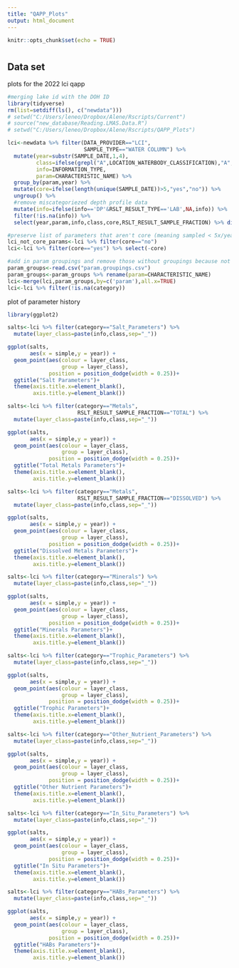 ```yaml
---
title: "QAPP_Plots"
output: html_document
---
```


```r
knitr::opts_chunk$set(echo = TRUE)
```

#  {.tabset}

## Data set

plots for the 2022 lci qapp

```r
#merging lake id with the DOH ID
library(tidyverse)
rm(list=setdiff(ls(), c("newdata")))
# setwd("C:/Users/leneo/Dropbox/Alene/Rscripts/Current")
# source("new_database/Reading.LMAS.Data.R")
# setwd("C:/Users/leneo/Dropbox/Alene/Rscripts/QAPP_Plots")

lci<-newdata %>% filter(DATA_PROVIDER=="LCI",
                        SAMPLE_TYPE=="WATER COLUMN") %>% 
  mutate(year=substr(SAMPLE_DATE,1,4),
         class=ifelse(grepl("A",LOCATION_WATERBODY_CLASSIFICATION),"A","B"),
         info=INFORMATION_TYPE,
         param=CHARACTERISTIC_NAME) %>% 
  group_by(param,year) %>% 
  mutate(core=ifelse(length(unique(SAMPLE_DATE))>5,"yes","no")) %>% 
  ungroup() %>% 
  #remove miscategoriezed depth profile data
  mutate(info=ifelse(info=='DP'&RSLT_RESULT_TYPE=='LAB',NA,info)) %>% 
  filter(!is.na(info)) %>% 
  select(year,param,info,class,core,RSLT_RESULT_SAMPLE_FRACTION) %>% distinct() %>% arrange(year,param)

#preserve list of parameters that aren't core (meaning sampled < 5x/year)
lci_not_core_params<-lci %>% filter(core=="no")
lci<-lci %>% filter(core=="yes") %>% select(-core)

#add in param groupings and remove those without groupings because not important
param_groups<-read.csv("param.groupings.csv")
param_groups<-param_groups %>% rename(param=CHARACTERISTIC_NAME)
lci<-merge(lci,param_groups,by=c('param'),all.x=TRUE)
lci<-lci %>% filter(!is.na(category))


```

plot of parameter history

```r
library(ggplot2)

salts<-lci %>% filter(category=="Salt_Parameters") %>% 
  mutate(layer_class=paste(info,class,sep="_"))

ggplot(salts,
       aes(x = simple,y = year)) + 
  geom_point(aes(colour = layer_class,
                 group = layer_class),
             position = position_dodge(width = 0.25))+
  ggtitle("Salt Parameters")+
  theme(axis.title.x=element_blank(),
        axis.title.y=element_blank())


```

```r
salts<-lci %>% filter(category=="Metals",
                      RSLT_RESULT_SAMPLE_FRACTION=="TOTAL") %>% 
  mutate(layer_class=paste(info,class,sep="_"))

ggplot(salts,
       aes(x = simple,y = year)) + 
  geom_point(aes(colour = layer_class,
                 group = layer_class),
             position = position_dodge(width = 0.25))+
  ggtitle("Total Metals Parameters")+
  theme(axis.title.x=element_blank(),
        axis.title.y=element_blank())
```

```r
salts<-lci %>% filter(category=="Metals",
                      RSLT_RESULT_SAMPLE_FRACTION=="DISSOLVED") %>% 
  mutate(layer_class=paste(info,class,sep="_"))

ggplot(salts,
       aes(x = simple,y = year)) + 
  geom_point(aes(colour = layer_class,
                 group = layer_class),
             position = position_dodge(width = 0.25))+
  ggtitle("Dissolved Metals Parameters")+
  theme(axis.title.x=element_blank(),
        axis.title.y=element_blank())
```

```r
salts<-lci %>% filter(category=="Minerals") %>% 
  mutate(layer_class=paste(info,class,sep="_"))

ggplot(salts,
       aes(x = simple,y = year)) + 
  geom_point(aes(colour = layer_class,
                 group = layer_class),
             position = position_dodge(width = 0.25))+
  ggtitle("Minerals Parameters")+
  theme(axis.title.x=element_blank(),
        axis.title.y=element_blank())
```


```r
salts<-lci %>% filter(category=="Trophic_Parameters") %>% 
  mutate(layer_class=paste(info,class,sep="_"))

ggplot(salts,
       aes(x = simple,y = year)) + 
  geom_point(aes(colour = layer_class,
                 group = layer_class),
             position = position_dodge(width = 0.25))+
  ggtitle("Trophic Parameters")+
  theme(axis.title.x=element_blank(),
        axis.title.y=element_blank())
```

```r
salts<-lci %>% filter(category=="Other_Nutrient_Parameters") %>% 
  mutate(layer_class=paste(info,class,sep="_"))

ggplot(salts,
       aes(x = simple,y = year)) + 
  geom_point(aes(colour = layer_class,
                 group = layer_class),
             position = position_dodge(width = 0.25))+
  ggtitle("Other Nutrient Parameters")+
  theme(axis.title.x=element_blank(),
        axis.title.y=element_blank())
```


```r
salts<-lci %>% filter(category=="In_Situ_Parameters") %>% 
  mutate(layer_class=paste(info,class,sep="_"))

ggplot(salts,
       aes(x = simple,y = year)) + 
  geom_point(aes(colour = layer_class,
                 group = layer_class),
             position = position_dodge(width = 0.25))+
  ggtitle("In Situ Parameters")+
  theme(axis.title.x=element_blank(),
        axis.title.y=element_blank())
```


```r
salts<-lci %>% filter(category=="HABs_Parameters") %>% 
  mutate(layer_class=paste(info,class,sep="_"))

ggplot(salts,
       aes(x = simple,y = year)) + 
  geom_point(aes(colour = layer_class,
                 group = layer_class),
             position = position_dodge(width = 0.25))+
  ggtitle("HABs Parameters")+
  theme(axis.title.x=element_blank(),
        axis.title.y=element_blank())
```
